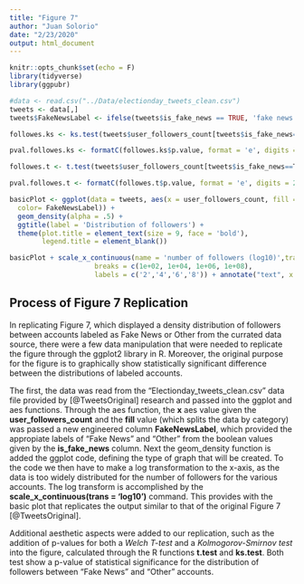 ```yaml
---
title: "Figure 7"
author: "Juan Solorio"
date: "2/23/2020"
output: html_document
---
```


```r
knitr::opts_chunk$set(echo = F)
library(tidyverse)
library(ggpubr)

#data <- read.csv("../Data/electionday_tweets_clean.csv")
tweets <- data[,]
tweets$FakeNewsLabel <- ifelse(tweets$is_fake_news == TRUE, 'fake news', 'other')

```

```r
followes.ks <- ks.test(tweets$user_followers_count[tweets$is_fake_news==T],tweets$user_followers_count[tweets$is_fake_news==F])

pval.followes.ks <- formatC(followes.ks$p.value, format = 'e', digits = 2)

followes.t <- t.test(tweets$user_followers_count[tweets$is_fake_news==T],tweets$user_followers_count[tweets$is_fake_news==F])

pval.followes.t <- formatC(followes.t$p.value, format = 'e', digits = 2)

```

```r

basicPlot <- ggplot(data = tweets, aes(x = user_followers_count, fill = FakeNewsLabel ,
  color= FakeNewsLabel)) +
  geom_density(alpha = .5) +
  ggtitle(label = 'Distribution of followers') + 
  theme(plot.title = element_text(size = 9, face = 'bold'),
        legend.title = element_blank())

basicPlot + scale_x_continuous(name = 'number of followers (log10)',trans = 'log10',
                     breaks = c(1e+02, 1e+04, 1e+06, 1e+08),
                     labels = c('2','4','6','8')) + annotate("text", x = 1e+03:1e+03, y = c(.4,.5), label = c(paste(' T-test p-value:',pval.followes.t),paste(' KS test p-value:',pval.followes.ks)),size=3)
```

## Process of Figure 7 Replication

In replicating Figure 7, which displayed a density distribution of followers between accounts labeled as Fake News or Other from the currated data source, there were a few data manipulation that were needed to replicate the figure through the ggplot2 library in R. Moreover, the original purpose for the figure is to graphically show statistically significant difference between the distributions of labeled accounts.

The first, the data was read from the "Electionday_tweets_clean.csv" data file provided by [@TweetsOriginal] research and passed into the ggplot and aes functions. Through the aes function, the **x** aes value given the **user_followers_count** and the **fill** value (which splits the data by category) was passed a new engineered column **FakeNewsLabel**, which provided the appropiate labels of "Fake News" and "Other" from the boolean values given by the **is_fake_news** column. Next the geom_density function is added the ggplot code, defining the type of graph that will be created. To the code we then have to make a log transformation to the x-axis, as the data is too widely distributed for the number of followers for the various accounts. The log transform is accomplished by the **scale_x_continuous(trans = 'log10')** command. This provides with the basic plot that replicates the output similar to that of the original Figure 7 [@TweetsOriginal].

Additional aesthetic aspects were added to our replication, such as the addition of p-values for both a *Welch T-test* and a *Kolmogorov-Smirnov test* into the figure, calculated through the R functions **t.test** and **ks.test**. Both test show a p-value of statistical significance for the distribution of followers between "Fake News" and "Other" accounts.
